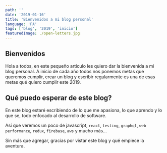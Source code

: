 ```yaml
---
path: ''
date: '2019-01-16'
title: 'Bienvenidos a mi blog personal'
language: 'PA'
tags: ['blog', '2019', 'inicio']
featuredImage: ./open-letters.jpg
---
```


## Bienvenidos

Hola a todos, en este pequeño artículo les quiero dar la bienvenida a mi blog personal.
A inicio de cada año todos nos ponemos metas que queremos cumplir, crear un blog y escribir regularmente es una de esas metas qué quiero cumplir este 2019.

## Qué puedo esperar de este blog?

En este blog estaré escribiendo de lo que me apasiona, lo que aprendo y lo que se, todo enfocado al desarrollo de software.

Así que veremos un poco de javascript, `react`, `testing`, `graphql`, `web performance`, `redux`, `firebase`, `aws` y mucho más…

Sin más que agregar, gracias por vistar este blog y qué empiece la aventura.
